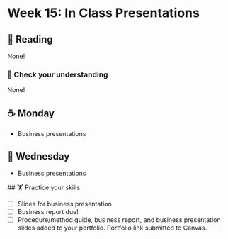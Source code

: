 
# Week 15: In Class Presentations

## 📖 Reading

None!

### 🎯 Check your understanding

None!

## ☕ Monday

- Business presentations

## 🐪 Wednesday

- Business presentations

##️ 🏋️ Practice your skills

- [ ] Slides for business presentation
- [ ] Business report due!
- [ ] Procedure/method guide, business report, and business presentation slides added to your portfolio. Portfolio link submitted to Canvas.


